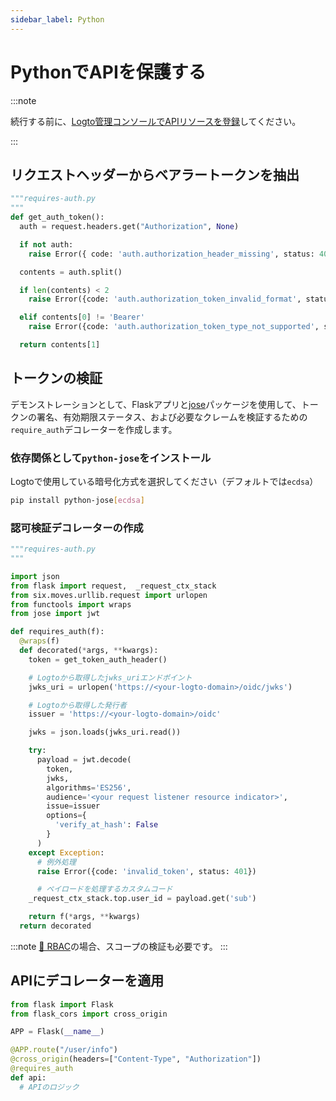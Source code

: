 ```yaml
---
sidebar_label: Python
---
```



# PythonでAPIを保護する

:::note

続行する前に、[Logto管理コンソールでAPIリソースを登録](./README.mdx#register-the-api-resources-using-logto-admin-console)してください。

:::

## リクエストヘッダーからベアラートークンを抽出

```python
"""requires-auth.py
"""
def get_auth_token():
  auth = request.headers.get("Authorization", None)

  if not auth:
    raise Error({ code: 'auth.authorization_header_missing', status: 401 })

  contents = auth.split()

  if len(contents) < 2
    raise Error({code: 'auth.authorization_token_invalid_format', status: 401})

  elif contents[0] != 'Bearer'
    raise Error({code: 'auth.authorization_token_type_not_supported', status: 401})

  return contents[1]

```

## トークンの検証

デモンストレーションとして、Flaskアプリと[jose](https://github.com/mpdavis/python-jose)パッケージを使用して、トークンの署名、有効期限ステータス、および必要なクレームを検証するための`require_auth`デコレーターを作成します。

### 依存関係として`python-jose`をインストール

Logtoで使用している暗号化方式を選択してください（デフォルトでは`ecdsa`）

```sh
pip install python-jose[ecdsa]
```

<RetrieveOidcConfiguration />

### 認可検証デコレーターの作成

```python
"""requires-auth.py
"""

import json
from flask import request,  _request_ctx_stack
from six.moves.urllib.request import urlopen
from functools import wraps
from jose import jwt

def requires_auth(f):
  @wraps(f)
  def decorated(*args, **kwargs):
    token = get_token_auth_header()

    # Logtoから取得したjwks_uriエンドポイント
    jwks_uri = urlopen('https://<your-logto-domain>/oidc/jwks')

    # Logtoから取得した発行者
    issuer = 'https://<your-logto-domain>/oidc'

    jwks = json.loads(jwks_uri.read())

    try:
      payload = jwt.decode(
        token,
        jwks,
        algorithms='ES256',
        audience='<your request listener resource indicator>',
        issue=issuer
        options={
          'verify_at_hash': False
        }
      )
    except Exception:
      # 例外処理
      raise Error({code: 'invalid_token', status: 401})

      # ペイロードを処理するカスタムコード
    _request_ctx_stack.top.user_id = payload.get('sub')

    return f(*args, **kwargs)
  return decorated

```

:::note
[🔐 RBAC](/docs/recipes/rbac)の場合、スコープの検証も必要です。
:::

## APIにデコレーターを適用

```python
from flask import Flask
from flask_cors import cross_origin

APP = Flask(__name__)

@APP.route("/user/info")
@cross_origin(headers=["Content-Type", "Authorization"])
@requires_auth
def api:
  # APIのロジック

```